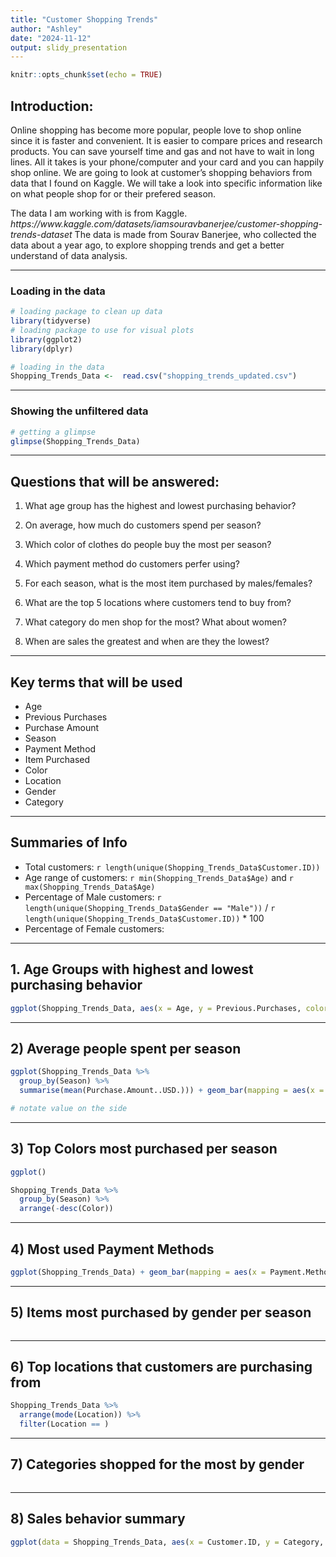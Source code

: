 ```yaml
---
title: "Customer Shopping Trends"
author: "Ashley"
date: "2024-11-12"
output: slidy_presentation
---
```


```r
knitr::opts_chunk$set(echo = TRUE)
```

## Introduction:

Online shopping has become more popular, people love to shop online since it is faster and convenient. It is easier to compare prices and research products. You can save yourself time and gas and not have to wait in long lines. All it takes is your phone/computer and your card and you can happily shop online. We are going to look at customer's shopping behaviors from data that I found on Kaggle. We will take a look into specific information like on what people shop for or their prefered season. 

The data I am working with is from Kaggle.
*https://www.kaggle.com/datasets/iamsouravbanerjee/customer-shopping-trends-dataset*
The data is made from Sourav Banerjee, who collected the data about a year ago, to explore shopping trends and get a better understand of data analysis.

---

### Loading in the data
```r
# loading package to clean up data
library(tidyverse)
# loading package to use for visual plots
library(ggplot2)
library(dplyr)

# loading in the data
Shopping_Trends_Data <-  read.csv("shopping_trends_updated.csv")
```

---

### Showing the unfiltered data
```r
# getting a glimpse 
glimpse(Shopping_Trends_Data)
```

---

## Questions that will be answered:

1. What age group has the highest and lowest purchasing behavior?

2. On average, how much do customers spend per season?

3. Which color of clothes do people buy the most per season?

4. Which payment method do customers perfer using?

5. For each season, what is the most item purchased by males/females?

6. What are the top 5 locations where customers tend to buy from?

7. What category do men shop for the most? What about women?

8. When are sales the greatest and when are they the lowest?

---

## Key terms that will be used
- Age
- Previous Purchases
- Purchase Amount
- Season
- Payment Method
- Item Purchased
- Color
- Location
- Gender
- Category

---

## Summaries of Info
- Total customers: `r length(unique(Shopping_Trends_Data$Customer.ID))`
- Age range of customers: `r min(Shopping_Trends_Data$Age)` and `r max(Shopping_Trends_Data$Age)`
- Percentage of Male customers: `r length(unique(Shopping_Trends_Data$Gender == "Male"))` / `r length(unique(Shopping_Trends_Data$Customer.ID))` * 100
- Percentage of Female customers: 

---

## 1. Age Groups with highest and lowest purchasing behavior
```r
ggplot(Shopping_Trends_Data, aes(x = Age, y = Previous.Purchases, color = Frequency.of.Purchases)) + geom_boxplot() + scale_x_log10()

```

---

## 2) Average people spent per season
```r
ggplot(Shopping_Trends_Data %>% 
  group_by(Season) %>% 
  summarise(mean(Purchase.Amount..USD.))) + geom_bar(mapping = aes(x = Season, fill = Season))

# notate value on the side
```

---

## 3) Top Colors most purchased per season
```r
ggplot()

Shopping_Trends_Data %>% 
  group_by(Season) %>% 
  arrange(-desc(Color))
```

---

## 4) Most used Payment Methods
```r
ggplot(Shopping_Trends_Data) + geom_bar(mapping = aes(x = Payment.Method, fill = Payment.Method))

```

---

## 5) Items most purchased by gender per season
```r


```

---

## 6) Top locations that customers are purchasing from
```r
Shopping_Trends_Data %>% 
  arrange(mode(Location)) %>% 
  filter(Location == )

```

---

## 7) Categories shopped for the most by gender
```r


```

---

## 8) Sales behavior summary
```r
ggplot(data = Shopping_Trends_Data, aes(x = Customer.ID, y = Category, color = Season)) + geom_point() + facet_wrap(~ Season) + scale_x_log10()

```